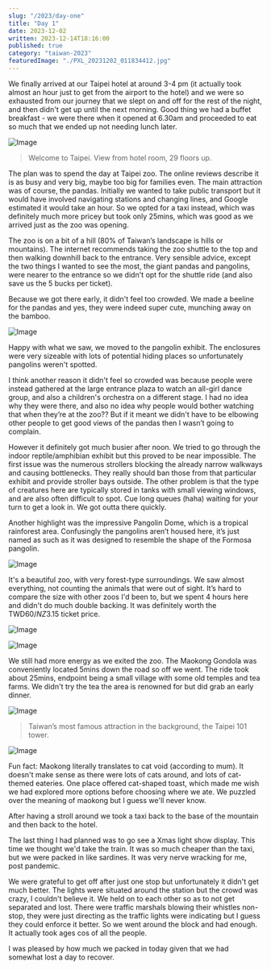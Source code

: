 ```yaml
---
slug: "/2023/day-one"
title: "Day 1"
date: 2023-12-02
written: 2023-12-14T18:16:00
published: true
category: "taiwan-2023"
featuredImage: "./PXL_20231202_011834412.jpg"
---
```


We finally arrived at our Taipei hotel at around 3-4 pm (it actually took almost an hour just to get from the airport to the hotel) and we were so exhausted from our journey that we slept on and off for the rest of the night, and then didn't get up until the next morning. Good thing we had a buffet breakfast - we were there when it opened at 6.30am and proceeded to eat so much that we ended up not needing lunch later.

![Image](PXL_20231201_072019770.jpg)

> Welcome to Taipei. View from hotel room, 29 floors up.

The plan was to spend the day at Taipei zoo. The online reviews describe it is as busy and very big, maybe too big for families even. The main attraction was of course, the pandas. Initially we wanted to take public transport but it would have involved navigating stations and changing lines, and Google estimated it would take an hour. So we opted for a taxi instead, which was definitely much more pricey but took only 25mins, which was good as we arrived just as the zoo was opening.

The zoo is on a bit of a hill (80% of Taiwan’s landscape is hills or mountains). The internet recommends taking the zoo shuttle to the top and then walking downhill back to the entrance. Very sensible advice, except the two things I wanted to see the most, the giant pandas and pangolins, were nearer to the entrance so we didn't opt for the shuttle ride (and also save us the 5 bucks per ticket).

Because we got there early, it didn't feel too crowded. We made a beeline for the pandas and yes, they were indeed super cute, munching away on the bamboo.

![Image](PXL_20231202_011834412.jpg)

Happy with what we saw, we moved to the pangolin exhibit. The enclosures were very sizeable with lots of potential hiding places so unfortunately pangolins weren't spotted.

I think another reason it didn't feel so crowded was because people were instead gathered at the large entrance plaza to watch an all-girl dance group, and also a children's orchestra on a different stage. I had no idea why they were there, and also no idea why people would bother watching that when they’re at the zoo?? But if it meant we didn't have to be elbowing other people to get good views of the pandas then I wasn’t going to complain.

However it definitely got much busier after noon. We tried to go through the indoor reptile/amphibian exhibit but this proved to be near impossible. The first issue was the numerous strollers blocking the already narrow walkways and causing bottlenecks. They really should ban those from that particular exhibit and provide stroller bays outside. The other problem is that the type of creatures here are typically stored in tanks with small viewing windows, and are also often difficult to spot. Cue long queues (haha) waiting for your turn to get a look in. We got outta there quickly.

Another highlight was the impressive Pangolin Dome, which is a tropical rainforest area. Confusingly the pangolins aren’t housed here, it’s just named as such as it was designed to resemble the shape of the Formosa pangolin.

![Image](PXL_20231202_023746005.jpg)

It's a beautiful zoo, with very forest-type surroundings. We saw almost everything, not counting the animals that were out of sight. It’s hard to compare the size with other zoos I'd been to, but we spent 4 hours here and didn't do much double backing. It was definitely worth the TWD$60 / NZ$3.15 ticket price.

![Image](PXL_20231202_013859663.jpg)

![Image](PXL_20231202_034244700.jpg)

We still had more energy as we exited the zoo. The Maokong Gondola was conveniently located 5mins down the road so off we went. The ride took about 25mins, endpoint being a small village with some old temples and tea farms. We didn't try the tea the area is renowned for but did grab an early dinner.

![Image](PXL_20231202_053402155.jpg)

> Taiwan’s most famous attraction in the background, the Taipei 101 tower.

![Image](PXL_20231202_054602443.jpg)

Fun fact: Maokong literally translates to cat void (according to mum). It doesn't make sense as there were lots of cats around, and lots of cat-themed eateries. One place offered cat-shaped toast, which made me wish we had explored more options before choosing where we ate. We puzzled over the meaning of maokong but I guess we'll never know.

After having a stroll around we took a taxi back to the base of the mountain and then back to the hotel.

The last thing I had planned was to go see a Xmas light show display. This time we thought we'd take the train. It was so much cheaper than the taxi, but we were packed in like sardines. It was very nerve wracking for me, post pandemic.

We were grateful to get off after just one stop but unfortunately it didn't get much better. The lights were situated around the station but the crowd was crazy, I couldn't believe it. We held on to each other so as to not get separated and lost. There were traffic marshals blowing their whistles non-stop, they were just directing as the traffic lights were indicating but I guess they could enforce it better. So we went around the block and had enough. It actually took ages cos of all the people.

I was pleased by how much we packed in today given that we had somewhat lost a day to recover.

